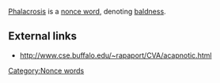 {{move to wiktionary}}
{{orphan|date=November 2007}}

[[Phalacrosis]] is a [[nonce word]], denoting [[baldness]].

==External links==
*http://www.cse.buffalo.edu/~rapaport/CVA/acapnotic.html

[[Category:Nonce words]]

{{stub}}